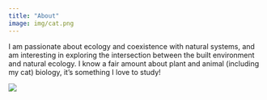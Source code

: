 ```yaml
---
title: "About"
image: img/cat.png
---
```


I am passionate about ecology and coexistence with natural systems, and am interesting in exploring the intersection between the built environment and natural ecology. I know a fair amount about plant and animal (including my cat) biology, it's something I love to study!

![](media/cat.png)
